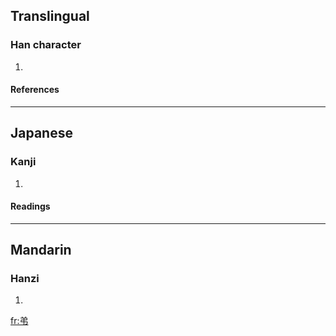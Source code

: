 ==Translingual==
===Han character===
{{Han char|rn=57|rad=弓|as=03|sn=6|four=8052<sub>7</sub>|canj=金弓中 (CNL), 人心弓中 (OPNL), X金弓中 (XCNL)}}
# {{defn|Han|sort=弓03}}
====References====
{{Han ref|kx=0357.050|dkj=09723|dj=0673.130|hdz=10243.060|uh=5F1A|ud=24346|bh=C9DE|bd=51678}}
----
==Japanese==
===Kanji===
{{ja-kanji|grade=|rs=弓03}}
# {{defn|Japanese}} 
====Readings====
{{ja-readings|on=[[たい]] (tai), [[で]] (de)|kun=}}
----
==Mandarin==
===Hanzi===
{{cmn-hanzi|pin=[[túi]] (tui2)|wg=t'ui<sup>2</sup>}}
# {{defn|Mandarin}}

[[fr:弚]]